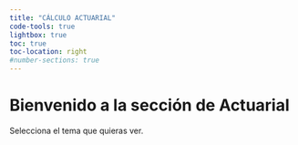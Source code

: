 ```yaml
---
title: "CÁLCULO ACTUARIAL"
code-tools: true
lightbox: true
toc: true
toc-location: right
#number-sections: true
---
```


# Bienvenido a la sección de Actuarial {.unnumbered}

Selecciona el tema que quieras ver.
